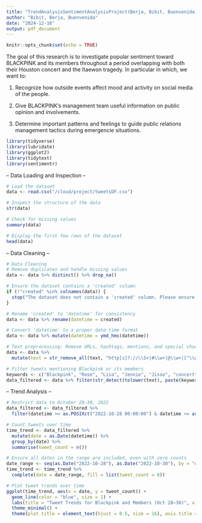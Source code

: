 ```yaml
---
title: "TrendAnalysisSentimentAnalysisProject(Berja, Bibit, Buenvenida)"
author: "Bibit, Berja, Buenvenida"
date: "2024-12-16"
output: pdf_document
---
```


```r
knitr::opts_chunk$set(echo = TRUE)
```

The goal of this research is to investigate popular sentiment toward BLACKPINK and its members throughout a period overlapping with both their Houston concert and the Itaewon tragedy. In particular in which, we want to:


1. Recognize how outside events affect mood and activity on social media of the people.

2. Give BLACKPINK's management team useful information on public opinion and involvements.

3. Determine important patterns and feelings to guide public relations management tactics during emergencie situations.

```r
library(tidyverse)
library(lubridate)
library(ggplot2)
library(tidytext)
library(sentimentr)
```
-- Data Loading and Inspection --
```r
# Load the dataset
data <- read.csv("/cloud/project/tweetsDF.csv")

# Inspect the structure of the data
str(data)

# Check for missing values
summary(data)

# Display the first few rows of the dataset
head(data)
```
-- Data Cleaning --

```r
# Data Cleaning
# Remove duplicates and handle missing values
data <- data %>% distinct() %>% drop_na()

# Ensure the dataset contains a 'created' column
if (!"created" %in% colnames(data)) {
  stop("The dataset does not contain a 'created' column. Please ensure the dataset includes a timestamp column for analysis.")
}

# Rename 'created' to 'datetime' for consistency
data <- data %>% rename(datetime = created)

# Convert 'datetime' to a proper date-time format
data <- data %>% mutate(datetime = ymd_hms(datetime))

# Text preprocessing: Remove URLs, hashtags, mentions, and special characters
data <- data %>% 
  mutate(text = str_remove_all(text, "http[s]?://\\S+|#\\w+|@\\w+|[^\\w\\s]"))

# Filter tweets mentioning Blackpink or its members
keywords <- c("Blackpink", "Rose", "Lisa", "Jennie", "Jisoo", "concert")
data_filtered <- data %>% filter(str_detect(tolower(text), paste(keywords, collapse = "|")))
```

-- Trend Analysis --

```r
# Restrict data to October 28–30, 2022
data_filtered <- data_filtered %>% 
  filter(datetime >= as.POSIXct("2022-10-28 00:00:00") & datetime <= as.POSIXct("2022-10-30 23:59:59"))

# Count tweets over time
time_trend <- data_filtered %>% 
  mutate(date = as.Date(datetime)) %>% 
  group_by(date) %>% 
  summarise(tweet_count = n())

# Ensure all dates in the range are included, even with zero counts
date_range <- seq(as.Date("2022-10-28"), as.Date("2022-10-30"), by = "day")
time_trend <- time_trend %>% 
  complete(date = date_range, fill = list(tweet_count = 0))

# Plot tweet trends over time
ggplot(time_trend, aes(x = date, y = tweet_count)) + 
  geom_line(color = "blue", size = 1) + 
  labs(title = "Tweet Trends for Blackpink and Members (Oct 28–30)", x = "Date", y = "Number of Tweets") + 
  theme_minimal() + 
  theme(plot.title = element_text(hjust = 0.5, size = 16), axis.title = element_text(size = 12))

```